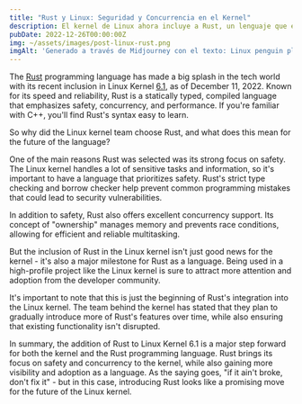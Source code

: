 ```yaml
---
title: "Rust y Linux: Seguridad y Concurrencia en el Kernel"
description: El kernel de Linux ahora incluye a Rust, un lenguaje que enfatiza la confiabilidad y el rendimiento. Esto marca un hito significativo para Rust y el kernel.
pubDate: 2022-12-26T00:00:00Z
img: ~/assets/images/post-linux-rust.png
imgAlt: 'Generado a través de Midjourney con el texto: Linux penguin playing with a crab from the Rust programming language, antarctica, layered paper art, diorama, shadowbox, volumetric lighting --v 4'
---
```


The [Rust](https://www.rust-lang.org) programming language has made a big splash in the tech world with its recent inclusion in Linux Kernel [6.1](https://lkml.org/lkml/2022/12/11/206), as of December 11, 2022. Known for its speed and reliability, Rust is a statically typed, compiled language that emphasizes safety, concurrency, and performance. If you're familiar with C++, you'll find Rust's syntax easy to learn.

So why did the Linux kernel team choose Rust, and what does this mean for the future of the language?

One of the main reasons Rust was selected was its strong focus on safety. The Linux kernel handles a lot of sensitive tasks and information, so it's important to have a language that prioritizes safety. Rust's strict type checking and borrow checker help prevent common programming mistakes that could lead to security vulnerabilities.

In addition to safety, Rust also offers excellent concurrency support. Its concept of "ownership" manages memory and prevents race conditions, allowing for efficient and reliable multitasking.

But the inclusion of Rust in the Linux kernel isn't just good news for the kernel - it's also a major milestone for Rust as a language. Being used in a high-profile project like the Linux kernel is sure to attract more attention and adoption from the developer community.

It's important to note that this is just the beginning of Rust's integration into the Linux kernel. The team behind the kernel has stated that they plan to gradually introduce more of Rust's features over time, while also ensuring that existing functionality isn't disrupted.

In summary, the addition of Rust to Linux Kernel 6.1 is a major step forward for both the kernel and the Rust programming language. Rust brings its focus on safety and concurrency to the kernel, while also gaining more visibility and adoption as a language. As the saying goes, "if it ain't broke, don't fix it" - but in this case, introducing Rust looks like a promising move for the future of the Linux kernel.
